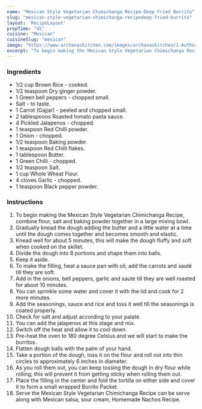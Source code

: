 ---
name: "Mexican Style Vegetarian Chimichanga Recipe-Deep Fried Burrito"
slug: "mexican-style-vegetarian-chimichanga-recipedeep-fried-burrito"
layout: 'RecipeLayout'
prepTime: "45"
cuisine: "Mexican"
cuisineSlug: "mexican"
image: "https://www.archanaskitchen.com/images/archanaskitchen/1-Author/sibyl_sunitha/Mexican_Style_Vegetarian_Chimichanga_Recipe_Deep_Fried_Burrito_Recipe.jpg"
excerpt: "To begin making the Mexican Style Vegetarian Chimichanga Recipe, combine flour, salt and baking powder together in a large mixing bowl"
---

### Ingredients

- 1/2 cup Brown Rice - cooked.
- 1/2 teaspoon Dry ginger powder.
- 1 Green bell peppers - chopped small.
- Salt - to taste.
- 1 Carrot (Gajjar) - peeled and chopped small.
- 2 tablespoons Roasted tomato pasta sauce.
- 4 Pickled Jalapenos - chopped.
- 1 teaspoon Red Chilli powder.
- 1 Onion - chopped.
- 1/2 teaspoon Baking powder.
- 1 teaspoon Red Chilli flakes.
- 1 tablespoon Butter.
- 1 Green Chilli - chopped.
- 1/2 teaspoon Salt.
- 1 cup Whole Wheat Flour.
- 4 cloves Garlic - chopped.
- 1 teaspoon Black pepper powder.

### Instructions

1. To begin making the Mexican Style Vegetarian Chimichanga Recipe, combine flour, salt and baking powder together in a large mixing bowl.
1. Gradually knead the dough adding the butter and a little water at a time until the dough comes together and becomes smooth and elastic.
1. Knead well for about 5 minutes, this will make the dough fluffy and soft when cooked on the skillet.
1. Divide the dough into 8 portions and shape them into balls.
1. Keep it aside.
1. To make the filling, heat a sauce pan with oil, add the carrots and sauté till they are soft.
1. Add in the onions, bell peppers, garlic and saute till they are well roasted for about 10 minutes.
1. You can sprinkle some water and cover it with the lid and cook for 2 more minutes.
1. Add the seasonings, sauce and rice and toss it well till the seasonings is coated properly.
1. Check for salt and adjust according to your palate.
1. You can add the jalapenos at this stage and mix.
1. Switch off the heat and allow it to cool down.
1. Pre-heat the oven to 180 degree Celsius and we will start to make the burritos.
1. Flatten dough balls with the palm of your hand.
1. Take a portion of the dough, toss it on the flour and roll out into thin circles to approximately 6 inches in diameter.
1. As you roll them out, you can keep tossing the dough in dry flour while rolling; this will prevent it from getting sticky when rolling them out.
1. Place the filling in the center and fold the tortilla on either side and cover it to form a small wrapped Burrito Packet.
1. Serve the Mexican Style Vegetarian Chimichanga Recipe can be serve along with Mexican salsa, sour cream, Homemade Nachos Recipe.
